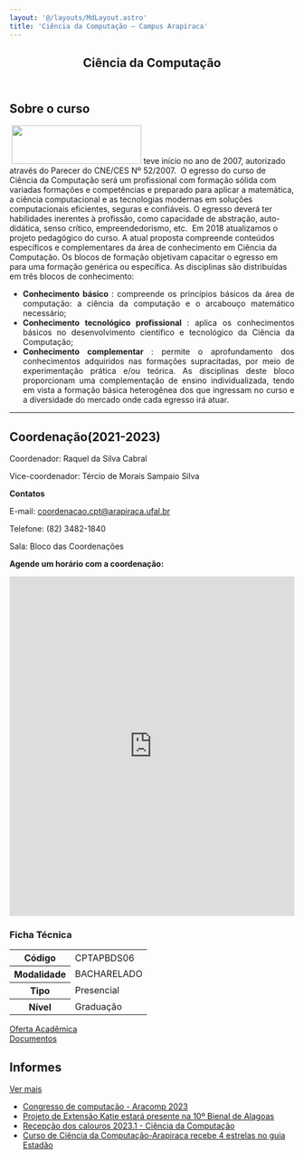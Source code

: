 ```yaml
---
layout: '@/layouts/MdLayout.astro'
title: 'Ciência da Computação — Campus Arapiraca'
---
```



<span></span>
<article id="content">
<header>

<h1>
         Ciência da Computação
        </h1>


</header>
<div id="viewlet-above-content-body">
</div>
<div id="content-core">
<div id="curso">
<div class="row">
<div class="col-md-7">
<div class="texto">
<h2>
             Sobre o curso
            </h2>
<p>
<img alt="" class="image-richtext image-inline" src="https://drive.google.com/file/d/11hKWuL7r7y9A1U5ZtBH60BVZgJA0cb8W/view?usp=sharing"/>
<img alt="" class="image-richtext image-inline" height="68" src="https://arapiraca.ufal.br/graduacao/ciencia-da-computacao/documentos/imagens/logo-cc-arapiraca.png/@@images/image-800-a4c2b7669064f5031b10d74f5342a779.png" title="logo" width="229"/>
             teve início no ano de 2007, autorizado através do Parecer do CNE/CES Nº 52/2007.  O egresso do curso de Ciência da Computação será um profissional com formação sólida com variadas formações e competências e preparado para aplicar a matemática, a ciência computacional e as tecnologias modernas em soluções computacionais eficientes, seguras e confiáveis. O egresso deverá ter habilidades inerentes à profissão, como capacidade de abstração, auto-didática, senso crítico, empreendedorismo, etc.  Em 2018 atualizamos o projeto pedagógico do curso. A atual proposta compreende conteúdos específicos e complementares da área de conhecimento em Ciência da Computação. Os blocos de formação objetivam capacitar o egresso em para uma formação​ ​genérica ou específica. As disciplinas são distribuídas em três blocos de conhecimento:
            </p>
<ul>
<li align="justify">
<strong>
               ​Conhecimento básico
              </strong>
              : compreende os princípios básicos da área de computação: a ciência da computação e o arcabouço matemático necessário;
             </li>
<li align="justify">
<strong>
               Conhecimento tecnológico profissional
              </strong>
              : aplica os conhecimentos básicos no desenvolvimento científico e tecnológico da Ciência da Computação;
             </li>
<li align="justify">
<strong>
               Conhecimento complementar
              </strong>
              : permite o aprofundamento dos conhecimentos adquiridos nas formações supracitadas, por meio de experimentação prática e/ou teórica. As disciplinas deste bloco proporcionam uma complementação de ensino individualizada, tendo em vista a formação básica heterogênea dos que ingressam no curso e a diversidade do mercado onde cada egresso irá atuar.
             </li>
</ul>
<hr/>
<h1>
             Coordenação(2021-2023)
            </h1>
<p>
             Coordenador: Raquel da Silva Cabral
            </p>
<p>
             Vice-coordenador: Tércio de Morais Sampaio Silva
            </p>
<p>
<strong>
              Contatos
             </strong>
</p>
<p>
             E-mail:
             <a href="mailto:coordenaca.cpt@arapiraca.ufal.br" rel="noopener" target="_blank">
              coordenacao.cpt@arapiraca.ufal.br
             </a>
</p>
<p>
             Telefone: (82)
             <span>
              3482-1840
             </span>
</p>
<p>
<span>
              Sala: Bloco das Coordenações
             </span>
</p>
<p>
<strong>
              Agende um horário com a coordenação:
             </strong>
</p>
<p>
<strong>
</strong>
</p>
<iframe height="600" src="https://calendar.google.com/calendar/appointments/schedules/AcZssZ0taCg8Om7zu4SssmzB6Hw-cr9wOGq8iJdB2Hk4Ln7kFhS3vXnr3XYBBAlhDHmRVlcT6ELzxRjr?gv=true" style="border: 0" width="100%">
</iframe>
</div>
</div>
<div class="col-md-5">
<div id="curso-detail">
<h3>
             Ficha Técnica
            </h3>
<table class="table ficha">
<tr>
<th>
               Código
              </th>
<td>
               CPTAPBDS06
              </td>
</tr>
<tr>
<th>
               Modalidade
              </th>
<td>
               BACHARELADO
              </td>
</tr>
<tr>
<th>
               Tipo
              </th>
<td>
               Presencial
              </td>
</tr>
<tr>
</tr>
<tr>
</tr>
<tr>
<th>
               Nível
              </th>
<td>
<span>
                Graduação
               </span>
</td>
</tr>
<tr>
</tr>
</table>
</div>
</div>
</div>
<div class="row">
<div class="col-md-7">
<div class="row">
<div class="col-md-6">
<div class="estatico">
<a href="/cpt/horarios">
<span>
                Oferta Acadêmica
               </span>
</a>
<div class="pattern">
</div>
</div>
</div>
<div class="col-md-6">
<div class="estatico">
<a href="/cpt/documentos">
<span>
                Documentos
               </span>
</a>
<div class="pattern">
</div>
</div>
</div>
</div>
</div>
<div class="col-md-5">
<div class="tile noticias mt-4 mt-lg-0">
<div>
<div class="row">
<div class="col-sm-7">
<h2>
                Informes
               </h2>
</div>
<div class="col-sm-5 more">
<a class="btn btn-primary float-end" href="/cpt/@@todas-noticias">
                Ver mais
               </a>
</div>
</div>
<ul class="noticia-list">
<li>
<div class="noticia">
<span class="data pat-display-time" data-pat-display-time="output-format: DD/MM/YYYY [às] HH[h]mm" datetime="2023/11/28 10:29:00 UTC">
</span>
<a class="titulo" href="/cpt/institucional/informes/aracomp-2023">
                 Congresso de computação - Aracomp 2023
                </a>
</div>
</li>
<li>
<div class="noticia">
<span class="data pat-display-time" data-pat-display-time="output-format: DD/MM/YYYY [às] HH[h]mm" datetime="2023/08/02 08:39:00 UTC">
</span>
<a class="titulo" href="/cpt/institucional/informes/katie-na-bienal">
                 Projeto de Extensão Katie estará presente na 10º Bienal de Alagoas
                </a>
</div>
</li>
<li>
<div class="noticia">
<span class="data pat-display-time" data-pat-display-time="output-format: DD/MM/YYYY [às] HH[h]mm" datetime="2023/06/03 08:39:00 UTC">
</span>
<a class="titulo" href="/cpt/institucional/informes/recepcao-dos-calouros-2023-1-ciencia-da-computacao">
                 Recepção dos calouros 2023.1 - Ciência da Computação
                </a>
</div>
</li>
<li>
<div class="noticia">
<span class="data pat-display-time" data-pat-display-time="output-format: DD/MM/YYYY [às] HH[h]mm" datetime="2023/06/02 10:47:00 UTC">
</span>
<a class="titulo" href="/cpt/institucional/informes/curso-de-ciencia-da-computacao-em-arapiraca-recebe-4-estrela-no-guia-estadao">
                 Curso de Ciência da Computação-Arapiraca recebe 4 estrelas no guia Estadão
                </a>
</div>
</li>
</ul>
</div>
</div>
</div>
</div>
</div>
</div>
<div id="viewlet-below-content-body">
</div>
</article>